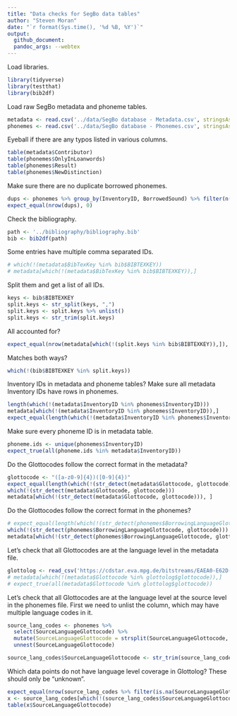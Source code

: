 ```yaml
---
title: "Data checks for SegBo data tables"
author: "Steven Moran"
date: "`r format(Sys.time(), '%d %B, %Y')`"
output:
  github_document:
  pandoc_args: --webtex
---
```


Load libraries.

```r
library(tidyverse)
library(testthat)
library(bib2df)
```

Load raw SegBo metadata and phoneme tables.

```r
metadata <- read.csv('../data/SegBo database - Metadata.csv', stringsAsFactors = F)
phonemes <- read.csv('../data/SegBo database - Phonemes.csv', stringsAsFactors = F, na.strings = "")
```

Eyeball if there are any typos listed in various columns.

```r
table(metadata$Contributor)
table(phonemes$OnlyInLoanwords)
table(phonemes$Result)
table(phonemes$NewDistinction)
```

Make sure there are no duplicate borrowed phonemes.

```r
dups <- phonemes %>% group_by(InventoryID, BorrowedSound) %>% filter(n()>1) %>% select(InventoryID, BorrowingLanguageGlottocode, BorrowedSound)
expect_equal(nrow(dups), 0)
```

Check the bibliography.

```r
path <- '../bibliography/bibliography.bib'
bib <- bib2df(path)
```

Some entries have multiple comma separated IDs.

```r
# which(!(metadata$BibTexKey %in% bib$BIBTEXKEY))
# metadata[which(!(metadata$BibTexKey %in% bib$BIBTEXKEY)),]
```

Split them and get a list of all IDs.

```r
keys <- bib$BIBTEXKEY
split.keys <- str_split(keys, ",")
split.keys <- split.keys %>% unlist()
split.keys <- str_trim(split.keys)
```

All accounted for?

```r
expect_equal(nrow(metadata[which(!(split.keys %in% bib$BIBTEXKEY)),]), 0)
```

Matches both ways?

```r
which(!(bib$BIBTEXKEY %in% split.keys))
```

Inventory IDs in metadata and phoneme tables? Make sure all metadata Inventory IDs have rows in phonemes.

```r
length(which(!(metadata$InventoryID %in% phonemes$InventoryID)))
metadata[which(!(metadata$InventoryID %in% phonemes$InventoryID)),]
expect_equal(length(which(!(metadata$InventoryID %in% phonemes$InventoryID))), 0)
```

Make sure every phoneme ID is in metadata table.

```r
phoneme.ids <- unique(phonemes$InventoryID)
expect_true(all(phoneme.ids %in% metadata$InventoryID))
```

Do the Glottocodes follow the correct format in the metadata?

```r
glottocode <- "([a-z0-9]{4})([0-9]{4})"
expect_equal(length(which(!(str_detect(metadata$Glottocode, glottocode)))), 0)
which(!(str_detect(metadata$Glottocode, glottocode)))
metadata[which(!(str_detect(metadata$Glottocode, glottocode))), ]
```

Do the Glottocodes follow the correct format in the phonemes?

```r
# expect_equal(length(which(!(str_detect(phonemes$BorrowingLanguageGlottocode, glottocode)))), 0)
which(!(str_detect(phonemes$BorrowingLanguageGlottocode, glottocode)))
metadata[which(!(str_detect(phonemes$BorrowingLanguageGlottocode, glottocode))), ]
```

Let's check that all Glottocodes are at the language level in the metadata file.

```r
glottolog <- read_csv('https://cdstar.eva.mpg.de/bitstreams/EAEA0-E62D-ED67-FD05-0/languages_and_dialects_geo.csv')
# metadata[which(!(metadata$Glottocode %in% glottolog$glottocode)),]
# expect_true(all(metadata$Glottocode %in% glottolog$glottocode))
```

Let's check that all Glottocodes are at the language level at the source level in the phonemes file. First we need to unlist the column, which may have multiple language codes in it.

```r
source_lang_codes <- phonemes %>% 
  select(SourceLanguageGlottocode) %>%
  mutate(SourceLanguageGlottocode = strsplit(SourceLanguageGlottocode, ",")) %>%
  unnest(SourceLanguageGlottocode)

source_lang_codes$SourceLanguageGlottocode <- str_trim(source_lang_codes$SourceLanguageGlottocode)
```

Which data points do not have language level coverage in Glottolog? These should only be "unknown".

```r
expect_equal(nrow(source_lang_codes %>% filter(is.na(SourceLanguageGlottocode))),0)
x <- source_lang_codes[which(!(source_lang_codes$SourceLanguageGlottocode %in% glottolog$glottocode)),]
table(x$SourceLanguageGlottocode)
```



